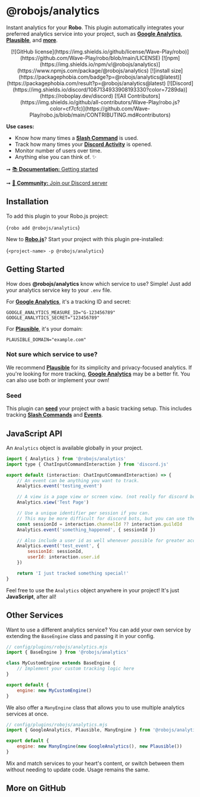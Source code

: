 
# @robojs/analytics

Instant analytics for your **Robo**. This plugin automatically integrates your preferred analytics service into your project, such as **[Google Analytics](https://analytics.google.com)**, **[Plausible](https://plausible.io)**, and **[more](#other-services)**.

<div align="center">
	[![GitHub
	license](https://img.shields.io/github/license/Wave-Play/robo)](https://github.com/Wave-Play/robo/blob/main/LICENSE)
	[![npm](https://img.shields.io/npm/v/@robojs/analytics)](https://www.npmjs.com/package/@robojs/analytics) [![install
	size](https://packagephobia.com/badge?p=@robojs/analytics@latest)](https://packagephobia.com/result?p=@robojs/analytics@latest)
	[![Discord](https://img.shields.io/discord/1087134933908193330?color=7289da)](https://roboplay.dev/discord) [![All
	Contributors](https://img.shields.io/github/all-contributors/Wave-Play/robo.js?color=cf7cfc)](https://github.com/Wave-Play/robo.js/blob/main/CONTRIBUTING.md#contributors)
</div>

**Use cases:**

- Know how many times a **[Slash Command](https://robojs.dev/discord-bots/commands)** is used.
- Track how many times your **[Discord Activity](https://robojs.dev/discord-activities/getting-started)** is opened.
- Monitor number of users over time.
- Anything else you can think of. ✨

➞ [📚 **Documentation:** Getting started](https://docs.roboplay.dev/docs/getting-started)

➞ [🚀 **Community:** Join our Discord server](https://roboplay.dev/discord)

## Installation 

To add this plugin to your Robo.js project:

<Terminal execute>{`robo add @robojs/analytics`}</Terminal>

New to **[Robo.js](https://robojs.dev)**? Start your project with this plugin pre-installed:

<Terminal create>{`<project-name> -p @robojs/analytics`}</Terminal>

## Getting Started 

How does **@robojs/analytics** know which service to use? Simple! Just add your analytics service key to your `.env` file.

For **[Google Analytics](https://analytics.google.com)**, it's a tracking ID and secret:

```env
GOOGLE_ANALYTICS_MEASURE_ID="G-123456789"
GOOGLE_ANALYTICS_SECRET="123456789"
```

For **[Plausible](https://plausible.io)**, it's your domain:

```env
PLAUSIBLE_DOMAIN="example.com"
```

### Not sure which service to use?

We recommend **[Plausible](https://plausible.io)** for its simplicity and privacy-focused analytics. If you're looking for more tracking, **[Google Analytics](https://analytics.google.com)** may be a better fit. You can also use both or implement your own!

### Seed

This plugin can **[seed](https://robojs.dev/plugins/seed)** your project with a basic tracking setup. This includes tracking **[Slash Commands](https://robojs.dev/discord-bots/commands)** and **[Events](https://robojs.dev/discord-bots/events)**.

## JavaScript API

An `Analytics` object is available globally in your project.

```javascript
import { Analytics } from '@robojs/analytics'
import type { ChatInputCommandInteraction } from 'discord.js'

export default (interaction: ChatInputCommandInteraction) => {
	// An event can be anything you want to track.
	Analytics.event('testing_event')

	// A view is a page view or screen view. (not really for discord bots)
	Analytics.view('Test Page')

	// Use a unique identifier per session if you can.
	// This may be more difficult for discord bots, but you can use the user id, guild id, etc.
	const sessionId = interaction.channelId ?? interaction.guildId
	Analytics.event('something_happened', { sessionId })

	// Also include a user id as well whenever possible for greater accuracy.
	Analytics.event('test_event', {
		sessionId: sessionId,
		userId: interaction.user.id
	})

	return 'I just tracked something special!'
}
```

Feel free to use the `Analytics` object anywhere in your project! It's just **JavaScript**, after all!

## Other Services

Want to use a different analytics service? You can add your own service by extending the `BaseEngine` class and passing it in your config.

```javascript
// config/plugins/robojs/analytics.mjs
import { BaseEngine } from '@robojs/analytics'

class MyCustomEngine extends BaseEngine {
	// Implement your custom tracking logic here
}

export default {
	engine: new MyCustomEngine()
}
```

We also offer a `ManyEngine` class that allows you to use multiple analytics services at once.

```javascript
// config/plugins/robojs/analytics.mjs
import { GoogleAnalytics, Plausible, ManyEngine } from '@robojs/analytics'

export default {
	engine: new ManyEngine(new GoogleAnalytics(), new Plausible())
}
```

Mix and match services to your heart's content, or switch between them without needing to update code. Usage remains the same.


## More on GitHub

<CardContainer><Card href="https://github.com/Wave-Play/robo.js/tree/main/packages/@robojs/analytics" title="🔗 GitHub Repository" description="Explore source code on GitHub."/><Card href="/ref/framework" title="🔗 API Reference" description="Check out the entire API."/></CardContainer>
